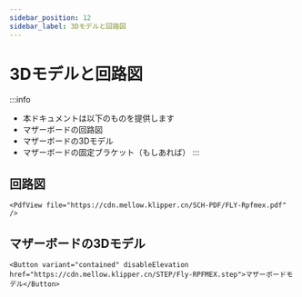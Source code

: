 ```yaml
---
sidebar_position: 12
sidebar_label: 3Dモデルと回路図
---
```




# 3Dモデルと回路図


:::info
* 本ドキュメントは以下のものを提供します
* マザーボードの回路図
* マザーボードの3Dモデル
* マザーボードの固定ブラケット（もしあれば）
:::

## 回路図

    <PdfView file="https://cdn.mellow.klipper.cn/SCH-PDF/FLY-Rpfmex.pdf" />


## マザーボードの3Dモデル

    <Button variant="contained" disableElevation href="https://cdn.mellow.klipper.cn/STEP/Fly-RPFMEX.step">マザーボードモデル</Button>

